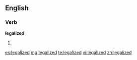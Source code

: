 ==English==
===Verb===
'''legalized'''
# {{past of|[[legalize]]}}

[[es:legalized]]
[[mg:legalized]]
[[te:legalized]]
[[vi:legalized]]
[[zh:legalized]]